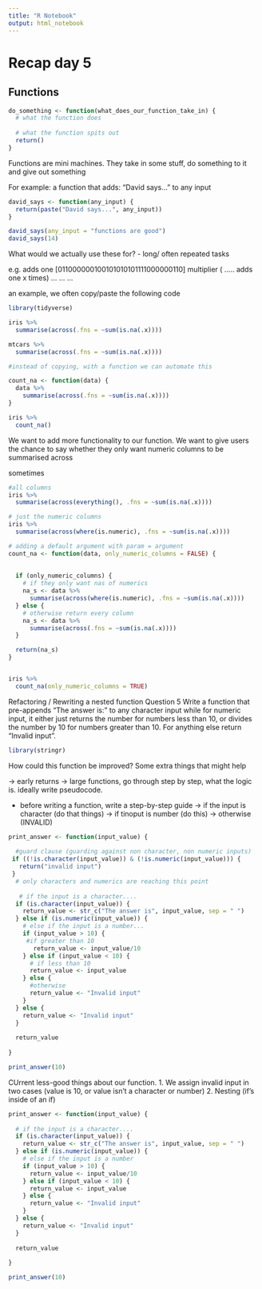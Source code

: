 ```yaml
---
title: "R Notebook"
output: html_notebook
---
```


# Recap day 5 

## Functions

```r
do_something <- function(what_does_our_function_take_in) {
  # what the function does
  
  # what the function spits out
  return()
}
```

Functions are mini machines. They take in some stuff, do something to it and give out
something

For example: a function that adds: "David says..." to any input

```r
david_says <- function(any_input) {
  return(paste("David says...", any_input))
}

david_says(any_input = "functions are good")
david_says(14)
```

What would we actually use these for?
- long/ often repeated tasks

e.g.
adds one [011000000100101010101111000000110]
multiplier ( ..... adds one x times)
...
...
...

an example, we often copy/paste the following code

```r
library(tidyverse)

iris %>% 
  summarise(across(.fns = ~sum(is.na(.x))))

mtcars %>% 
  summarise(across(.fns = ~sum(is.na(.x))))

#instead of copying, with a function we can automate this

count_na <- function(data) {
  data %>% 
    summarise(across(.fns = ~sum(is.na(.x))))
}

iris %>% 
  count_na()
```

We want to add more functionality to our function. We want to give users the chance 
to say whether they only want numeric columns to be summarised across

sometimes

```r
#all columns
iris %>% 
  summarise(across(everything(), .fns = ~sum(is.na(.x))))

# just the numeric columns
iris %>% 
  summarise(across(where(is.numeric), .fns = ~sum(is.na(.x))))
```

```r
# adding a default argument with param = argument
count_na <- function(data, only_numeric_columns = FALSE) {
  
  
  if (only_numeric_columns) {
    # if they only want nas of numerics
    na_s <- data %>% 
      summarise(across(where(is.numeric), .fns = ~sum(is.na(.x))))
  } else {
    # otherwise return every column
    na_s <- data %>% 
      summarise(across(.fns = ~sum(is.na(.x))))
  }

  return(na_s)
}


iris %>% 
  count_na(only_numeric_columns = TRUE)
```

Refactoring / Rewriting a nested function
Question 5
Write a function that pre-appends “The answer is:” to any character input
while for numeric input, it either just returns the number for numbers less than 10, or divides the number by 10 for numbers greater than 10.
For anything else return “Invalid input”.

```r
library(stringr)
```


How could this function be improved?
Some extra things that might help

-> early returns
-> large functions, go through step by step, what the logic is.
ideally write pseudocode.

* before writing a function, write a step-by-step guide
-> if the input is character
    (do that things)
-> if tinoput is number
    (do this)
-> otherwise
    (INVALID)


```r
print_answer <- function(input_value) {
 
  #guard clause (guarding against non character, non numeric inputs)
 if ((!is.character(input_value)) & (!is.numeric(input_value))) {
   return("invalid input")
 }
  # only characters and numerics are reaching this point
  
   # if the input is a character....
  if (is.character(input_value)) {
    return_value <- str_c("The answer is", input_value, sep = " ")
  } else if (is.numeric(input_value)) {
    # else if the input is a number...
    if (input_value > 10) {
     #if greater than 10
       return_value <- input_value/10
    } else if (input_value < 10) {
      # if less than 10
      return_value <- input_value
    } else {
      #otherwise
      return_value <- "Invalid input"
    }
  } else {
    return_value <- "Invalid input"
  }
  
  return_value
  
}

print_answer(10)
```

CUrrent less-good things about our function. 
1. We assign invalid input in two cases (value is 10, or value isn't a character or number)
2. Nesting (if's inside of an if)

```r
print_answer <- function(input_value) {
 
  # if the input is a character....
  if (is.character(input_value)) {
    return_value <- str_c("The answer is", input_value, sep = " ")
  } else if (is.numeric(input_value)) {
    # else if the input is a number
    if (input_value > 10) {
      return_value <- input_value/10
    } else if (input_value < 10) {
      return_value <- input_value
    } else {
      return_value <- "Invalid input"
    }
  } else {
    return_value <- "Invalid input"
  }
  
  return_value
  
}

print_answer(10)
```

